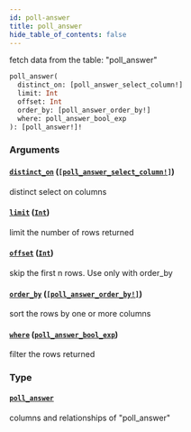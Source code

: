 ```yaml
---
id: poll-answer
title: poll_answer
hide_table_of_contents: false
---
```



fetch data from the table: "poll_answer"

```graphql
poll_answer(
  distinct_on: [poll_answer_select_column!]
  limit: Int
  offset: Int
  order_by: [poll_answer_order_by!]
  where: poll_answer_bool_exp
): [poll_answer!]!
```


### Arguments

#### [`distinct_on`](#) ([`[poll_answer_select_column!]`](../enums/poll-answer-select-column))

distinct select on columns


#### [`limit`](#) ([`Int`](../scalars/int))

limit the number of rows returned


#### [`offset`](#) ([`Int`](../scalars/int))

skip the first n rows. Use only with order_by


#### [`order_by`](#) ([`[poll_answer_order_by!]`](../inputs/poll-answer-order-by))

sort the rows by one or more columns


#### [`where`](#) ([`poll_answer_bool_exp`](../inputs/poll-answer-bool-exp))

filter the rows returned


### Type

#### [`poll_answer`](../objects/poll-answer)

columns and relationships of "poll_answer"





